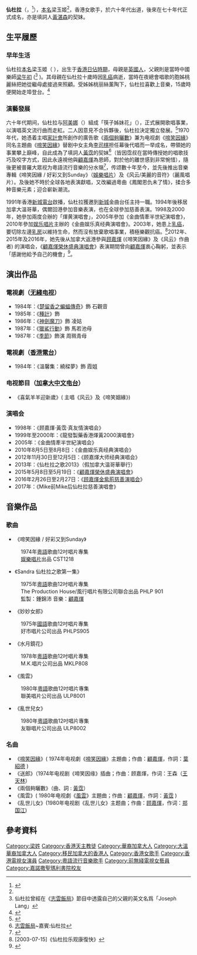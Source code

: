 {{藝人
| 姓名 = 仙杜拉
| 類型 = 女藝人
| 羅馬拼音 = Lang Yuk Kei
| 英文名 = Sandra Lang
| 本名 = 梁玉姬<ref name="本名">根據2007年《[[志雲飯局|志雲飯局]]》節目中主持[[陳志雲|陳志雲]]提及</ref>
| 別名 = Sandra<br>仙杜拉姐姐<br>鬼馬歌后
| 民族=[[中國|中]][[英国|英]][[混血兒|混血兒]]
| 出生日期 = {{birth year and age|1943}}<ref name="仙杜拉乐觀康復快"/>
| 出生地點 = {{HKG-1941}}
| 籍貫 = [[廣東省|廣東省]]
| 居住地 ={{CAN}}[[溫哥華|溫哥華]] 
| 国籍 = {{CAN}}
| 永久居留權={{CAN}}<br>{{PRC-HKG}}
| 父母 = [[梁午初|梁午初]]
| 親屬 = 胞姊：<br>桃麗絲
| 語言 = [[广东话|粵語]]、[[英語|英語]]、[[普通話|普通話]]
| 教育程度 = 
| 出身地 = {{HKG-1959}}
| 職業 = 流行曲歌手
| 活躍年代 = 1960年代至今
| 音樂類型 = [[粵語流行音樂|粵語流行音樂]]<br>[[華语流行音樂|華语流行音樂]]
| 出道作 = 《[[筷子姊妹花|筷子姊妹花]]》
| 代表作 = '''经典金曲'''：<br>《[[啼笑因緣_(歌曲)|啼笑因缘]]》<ref>1974年同名電視劇歌曲，由[[顾嘉煇|顾嘉煇]] 作編曲、[[叶绍德|叶绍德]]作詞</ref><br>《風雲》<ref>1980年同名電視劇歌曲，由顾嘉煇作編曲、黄霑作詞</ref><br>《亂世兒女》<ref>由[[顧嘉煇|顧嘉煇]]作編曲、[[鄭國江|鄭國江]]作詞</ref><br>《[[兩個夠曬數|兩個夠曬數]]》<ref>[[黄霑|黄霑]]曲、詞</ref>
| 宗教信仰 = [[天主教|天主教]]
| 相關團體 = [[筷子姊妹花|筷子姊妹花]]（{{lang-en|The Chopsticks}}）
| 網站 = 
}}

'''仙杜拉'''（{{lang-en|Sandra Lang}}，{{bd|1943年}}<ref name="仙杜拉乐觀康復快">{{cite news|url=http://paper.wenweipo.com/2003/07/15/EN0307150014.htm|title=仙杜拉乐觀康復快|date=2003-07-15|accessdate=2018-07-15|archive-date=2017-12-25|archive-url=https://web.archive.org/web/20171225040227/http://paper.wenweipo.com/2003/07/15/EN0307150014.htm|dead-url=no}}</ref>），[[本名|本名]]梁玉姬<ref name="本名"/>，香港女歌手，於六十年代出道，後來在七十年代正式成名，亦是填詞人[[黃霑|黃湛森]]的契妹。

== 生平履歷 ==
=== 早年生活 ===
仙杜拉[[本名|本名]]梁玉姬（{{lang-en|Sandra Lang Yuk Kei}} ），出生于[[香港日佔時期|香港日佔時期]]，母親是[[英國人|英國人]]，父親則是當時中國樂師[[梁午初|梁午初]] ({{lang-en|Joseph Lang}}<ref>仙杜拉曾經在《[[志雲飯局|志雲飯局]]》節目中透露自己的父親的英文名爲「Joseph Lang」</ref> )。其母親在仙杜拉十歲時因[[乳癌|乳癌]]病逝，當時在夜總會唱歌的胞姊桃麗絲把她從繼母處接過來照顧。受姊姊桃丽絲薰陶下，仙杜拉喜歡上音樂，15歲時便開始走埠登台。<ref>{{cite news|title=哀悼乳房|agency=明報周刊}}</ref>

=== 演藝發展 ===
六十年代期间，仙杜拉与[[阿美娜|阿美娜]]（{{lang-en|Amina}}）組成「筷子姊妹花」（{{lang-en|The Chopsticks}}），正式展開歌唱事業，以演唱英文流行曲而走紅。二人因意見不合拆夥後，仙杜拉決定獨立發展。<ref>{{cite news|title=蘋果資訊：筷子姊妹花　第一代 Twins|url=http://hk.apple.nextmedia.com/news/art/20110614/15339195|publisher=蘋果日報|date=2011-06-14|accessdate=2017-05-15|archive-date=2017-06-09|archive-url=https://web.archive.org/web/20170609234304/http://hk.apple.nextmedia.com/news/art/20110614/15339195|dead-url=no}}</ref>1970年代，她憑着主唱[[家計會|家計會]]所創作的廣告歌《[[兩個夠曬數|兩個夠曬數]]》兼为电视劇《[[啼笑因緣_(無綫電視劇集)|啼笑因緣]]》同名主題曲《[[啼笑因緣_(歌曲)|啼笑因緣]]》替剧中女主角[[李司棋|李司棋]]担任幕後代唱而一举成名，帶領她的事業攀上巔峰，自此成為了填詞人[[黃霑|黃霑]]的契妹<ref>[[志雲飯局|志雲飯局]]~嘉賓:仙杜拉</ref>（皆因霑叔在當時傳授她的唱歌技巧及咬字方式，因此永遠視他與[[顧嘉煇|顧嘉煇]]為恩師，對於他的離世感到非常惋惜），隨後更被普羅大眾视为粵語流行音樂的分水嶺<ref>{{cite news|author1=黃志華|title=顧嘉煇老三與老大之誤|publisher=信報|date=2014-03-24}}</ref>，传颂數十年至今，並先後推出音樂專輯《啼笑因緣 / 好彩又到Sunday》（[[娛樂唱片|娛樂唱片]]）及《风云/美麗的音符》（麗風唱片）。及後她不時於全球各地表演獻唱，又改編過粵曲《鳳閣恩仇未了情》，揉合多种音樂元素；迎合嶄新潮流。

1991年香港[[新城電台|新城電台]]啟播，仙杜拉獲邀到[[新城電台|新城]]金曲台任主持一職。1994年後移居加拿大溫哥華，偶爾回港參加音樂表演，也在全球參加慈善表演。1998及2000年，她參加兩度合辦的「煇黄演唱會」，2005年參加《金曲情牽半世紀演唱會》，2010年參加[[娱乐唱片|娱乐唱片]]主辦的《金曲娱乐真经典演唱會》。2003年，她患上[[乳癌|乳癌]]，要切除左邊[[乳房|乳房]]以維持生命，然而沒有放棄歌唱事業，積極樂觀抗癌。<ref>[2003-07-15]《仙杜拉乐观康復快》</ref>2012年、2015年及2016年，她先後从加拿大返港參與[[顾嘉煇|顾嘉煇]] (《啼笑因緣》及《风云》作曲者) 的演唱会，《[[顧嘉煇榮休盛典演唱會|顧嘉煇榮休盛典演唱會]]》表演期間曾向[[顧嘉煇|顧嘉煇]]衷心鞠躬，並表示「感謝他給予自己的機會」<ref>{{cite news|title=顧嘉煇霸氣叫仙杜拉齋唱歌|url=http://hk.on.cc/hk/bkn/cnt/entertainment/20150508/bkn-20150508214306342-0508_00862_001.html|publisher=東方日報|date=2015-05-08|accessdate=2017-05-15|archive-date=2019-12-14|archive-url=https://web.archive.org/web/20191214170141/https://hk.on.cc/hk/bkn/cnt/entertainment/20150508/bkn-20150508214306342-0508_00862_001.html|dead-url=no}}</ref>。

== 演出作品 ==
=== 電視劇（[[无綫电视|无綫电视]]） ===
* 1984年：《[[楚留香之蝙蝠傳奇|楚留香之蝙蝠傳奇]]》飾 石觀音
* 1985年：《[[種計|種計]]》飾
* 1986年：《[[神劍魔刀|神劍魔刀]]》飾 凌姑
* 1987年：《[[獵鯊行動|獵鯊行動]]》飾 馬若池母
* 1987年：《[[季節_(電視劇)|季節]]》飾演 周珮青母

=== 電視劇（[[香港電台|香港電台]]） ===
* 1984年：《溫馨集：繞樑夢》飾 霞姐

=== 电视節目（[[加拿大中文电台|加拿大中文电台]]） ===
* 《喜氣羊羊迎新歲》( 主唱《风云》及《啼笑姻緣》)

=== 演唱会 ===
* 1998年：《顾嘉煇·黃霑·真友情演唱会》
* 1999年至2000年：《龍發製藥香港煇黃2000演唱會》
* 2005年：《金曲情牽半世紀演唱会》
* 2010年8月5日至8月8日：《金曲娱乐真经典演唱会》
* 2012年11月30日至12月5日：《顾嘉煇大师经典演唱会》
* 2013年：《仙杜拉之歌2013》（假加拿大温哥華舉行）
* 2015年5月8日至5月19日：《[[顧嘉煇榮休盛典演唱會|顧嘉煇榮休盛典演唱會]]》
* 2016年2月26日至2月27日：《[[顾嘉煇金紫荊慈善演唱会|顾嘉煇金紫荊慈善演唱会]]》
* 2017年：《Mike前Mike后仙杜拉慈善演唱會》

== 音樂作品 ==
=== 歌曲 ===
*《啼笑因緣 / 好彩又到Sunday》
:1974年[[粵語|粵語]]歌曲12吋唱片專集
:[[娱樂唱片|娱樂唱片]]出品 CST1218

*《Sandra 仙杜拉之歌第一集》
:1975年[[粵語|粵語]]歌曲12吋唱片專集
:The Production House/風行唱片有限公司聯合出品 PHLP 901
:監製：鍾錦沛 音樂：[[顧嘉煇|顧嘉煇]] 

*《妙妙女郎》
:1975年[[中華民國國語|國語]]歌曲12吋唱片專集
:好市唱片公司出品 PHLPS905

*《水月鏡花》
:1978年[[粵語|粵語]]歌曲12吋唱片專集
:M.K.唱片公司出品 MKLP808

*《風雲》
:1980年[[粵語|粵語]]歌曲12吋唱片專集
:聯美唱片公司出品 ULP8001

*《亂世兒女》
:1980年[[粵語|粵語]]歌曲12吋唱片專集
:友聯唱片公司出品 ULP8002

=== 名曲 ===
*《[[啼笑因緣_(歌曲)|啼笑因緣]]》( 1974年电视劇《[[啼笑因緣_(無綫電視劇集)|啼笑因緣]]》主題曲；作曲：[[顧嘉煇|顧嘉煇]]，作詞：[[葉紹德|葉紹德]] )
*《送郎》（1974年电视剧《啼笑因缘》插曲；作曲：顾嘉煇，作词：王森（[[王天林|王天林]]）
*《兩個夠曬數》（曲、詞 : [[黃霑|黃霑]]）
*《風雲》( 1980年电视劇《[[風雲_(1980年電視劇)|風雲]]》主題曲；作曲：[[顧嘉煇|顧嘉煇]]，作詞：[[黃霑|黃霑]] )
*《乱世儿女》(1980年电视剧《乱世儿女》主题曲；作曲：[[顾嘉煇|顾嘉煇]]，作词：[[郑国江|郑国江]])

== 參考資料 ==
{{reflist}}

{{DEFAULTSORT:Sandra}}
[[Category:梁姓|Category:梁姓]]
[[Category:香港天主教徒|Category:香港天主教徒]]
[[Category:華裔加拿大人|Category:華裔加拿大人]]
[[Category:大溫華裔加拿大人|Category:大溫華裔加拿大人]]
[[Category:移民加拿大的香港人|Category:移民加拿大的香港人]]
[[Category:香港女歌手|Category:香港女歌手]]
[[Category:香港電視女演員|Category:香港電視女演員]]
[[Category:粵語流行音樂歌手|Category:粵語流行音樂歌手]]
[[Category:前無綫電視女藝員|Category:前無綫電視女藝員]]
[[Category:嘉諾撒聖瑪利書院校友|Category:嘉諾撒聖瑪利書院校友]]